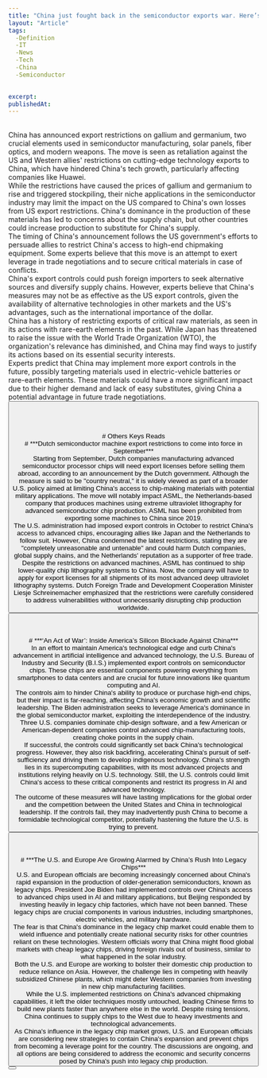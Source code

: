 ```yaml
---
title: "China just fought back in the semiconductor exports war. Here’s what you need to know."
layout: "Article"
tags: 
  -Definition
  -IT
  -News
  -Tech
  -China
  -Semiconductor

  
excerpt:
publishedAt:
---
```

<br/>
China has announced export restrictions on gallium and germanium, two crucial elements used in semiconductor manufacturing, solar panels, fiber optics, and modern weapons. The move is seen as retaliation against the US and Western allies' restrictions on cutting-edge technology exports to China, which have hindered China's tech growth, particularly affecting companies like Huawei.
<br/>
While the restrictions have caused the prices of gallium and germanium to rise and triggered stockpiling, their niche applications in the semiconductor industry may limit the impact on the US compared to China's own losses from US export restrictions. China's dominance in the production of these materials has led to concerns about the supply chain, but other countries could increase production to substitute for China's supply.
<br/>
The timing of China's announcement follows the US government's efforts to persuade allies to restrict China's access to high-end chipmaking equipment. Some experts believe that this move is an attempt to exert leverage in trade negotiations and to secure critical materials in case of conflicts.
<br/>
China's export controls could push foreign importers to seek alternative sources and diversify supply chains. However, experts believe that China's measures may not be as effective as the US export controls, given the availability of alternative technologies in other markets and the US's advantages, such as the international importance of the dollar.
<br/>
China has a history of restricting exports of critical raw materials, as seen in its actions with rare-earth elements in the past. While Japan has threatened to raise the issue with the World Trade Organization (WTO), the organization's relevance has diminished, and China may find ways to justify its actions based on its essential security interests.
<br/>
Experts predict that China may implement more export controls in the future, possibly targeting materials used in electric-vehicle batteries or rare-earth elements. These materials could have a more significant impact due to their higher demand and lack of easy substitutes, giving China a potential advantage in future trade negotiations.
<br/>
<Button
  address="https://www.technologyreview.com/2023/07/10/1076025/china-export-control-semiconductor-material/"
  text="Source"
/>
<br/>
<br/>
<br/>
<br/>
# Others Keys Reads
<br/>
# ***Dutch semiconductor machine export restrictions to come into force in September***
<br/>
Starting from September, Dutch companies manufacturing advanced semiconductor processor chips will need export licenses before selling them abroad, according to an announcement by the Dutch government. Although the measure is said to be "country neutral," it is widely viewed as part of a broader U.S. policy aimed at limiting China's access to chip-making materials with potential military applications. The move will notably impact ASML, the Netherlands-based company that produces machines using extreme ultraviolet lithography for advanced semiconductor chip production. ASML has been prohibited from exporting some machines to China since 2019.
<br/>
The U.S. administration had imposed export controls in October to restrict China's access to advanced chips, encouraging allies like Japan and the Netherlands to follow suit. However, China condemned the latest restrictions, stating they are "completely unreasonable and untenable" and could harm Dutch companies, global supply chains, and the Netherlands' reputation as a supporter of free trade.
<br/>
Despite the restrictions on advanced machines, ASML has continued to ship lower-quality chip lithography systems to China. Now, the company will have to apply for export licenses for all shipments of its most advanced deep ultraviolet lithography systems. Dutch Foreign Trade and Development Cooperation Minister Liesje Schreinemacher emphasized that the restrictions were carefully considered to address vulnerabilities without unnecessarily disrupting chip production worldwide.
<br/>
<Button
  address="https://apnews.com/article/netherlands-china-semiconductors-chips-exports-asml-6e8cb7f8095632d4cd9d1cb364652494"
  text="Source"
/>
<br/>
<br/>
<br/>
# ***‘An Act of War’: Inside America’s Silicon Blockade Against China***
<br/>
<Image src="/16mag-chips-superJumbo.jpeg" alt="" width={600} height={500} />
<br />
In an effort to maintain America's technological edge and curb China's advancement in artificial intelligence and advanced technology, the U.S. Bureau of Industry and Security (B.I.S.) implemented export controls on semiconductor chips. These chips are essential components powering everything from smartphones to data centers and are crucial for future innovations like quantum computing and AI.
<br/>
The controls aim to hinder China's ability to produce or purchase high-end chips, but their impact is far-reaching, affecting China's economic growth and scientific leadership. The Biden administration seeks to leverage America's dominance in the global semiconductor market, exploiting the interdependence of the industry. Three U.S. companies dominate chip-design software, and a few American or American-dependent companies control advanced chip-manufacturing tools, creating choke points in the supply chain.
<br/>
If successful, the controls could significantly set back China's technological progress. However, they also risk backfiring, accelerating China's pursuit of self-sufficiency and driving them to develop indigenous technology. China's strength lies in its supercomputing capabilities, with its most advanced projects and institutions relying heavily on U.S. technology. Still, the U.S. controls could limit China's access to these critical components and restrict its progress in AI and advanced technology.
<br/>
The outcome of these measures will have lasting implications for the global order and the competition between the United States and China in technological leadership. If the controls fail, they may inadvertently push China to become a formidable technological competitor, potentially hastening the future the U.S. is trying to prevent.
<br/>
<Button
  address="https://www.nytimes.com/2023/07/12/magazine/semiconductor-chips-us-china.html"
  text="Source"
/>
<br/>
<br/>
<br/>
# ***The U.S. and Europe Are Growing Alarmed by China’s Rush Into Legacy Chips***
<br/>
<Image src="/GettyImages-1555880020.jpeg" alt="" width={600} height={500} />
<br />
U.S. and European officials are becoming increasingly concerned about China's rapid expansion in the production of older-generation semiconductors, known as legacy chips. President Joe Biden had implemented controls over China's access to advanced chips used in AI and military applications, but Beijing responded by investing heavily in legacy chip factories, which have not been banned. These legacy chips are crucial components in various industries, including smartphones, electric vehicles, and military hardware.
<br/>
The fear is that China's dominance in the legacy chip market could enable them to wield influence and potentially create national security risks for other countries reliant on these technologies. Western officials worry that China might flood global markets with cheap legacy chips, driving foreign rivals out of business, similar to what happened in the solar industry.
<br/>
Both the U.S. and Europe are working to bolster their domestic chip production to reduce reliance on Asia. However, the challenge lies in competing with heavily subsidized Chinese plants, which might deter Western companies from investing in new chip manufacturing facilities.
<br/>
While the U.S. implemented restrictions on China's advanced chipmaking capabilities, it left the older techniques mostly untouched, leading Chinese firms to build new plants faster than anywhere else in the world. Despite rising tensions, China continues to supply chips to the West due to heavy investments and technological advancements.
<br/>
As China's influence in the legacy chip market grows, U.S. and European officials are considering new strategies to contain China's expansion and prevent chips from becoming a leverage point for the country. The discussions are ongoing, and all options are being considered to address the economic and security concerns posed by China's push into legacy chip production.
<br/>
<Button
  address="https://time.com/6299563/us-europe-china-chips/"
  text="Source"
/>